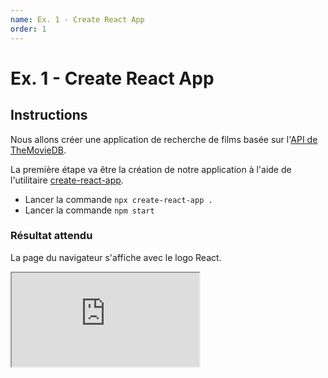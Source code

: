 ```yaml
---
name: Ex. 1 - Create React App
order: 1
---
```


# Ex. 1 - Create React App

## Instructions

Nous allons créer une application de recherche de films basée sur l'[API de TheMovieDB](https://developers.themoviedb.org/3).

La première étape va être la création de notre application à l'aide de l'utilitaire [create-react-app](https://github.com/facebook/create-react-app/).

- Lancer la commande `npx create-react-app .`
- Lancer la commande `npm start`

### Résultat attendu

La page du navigateur s'affiche avec le logo React.

<iframe
  src="https://codesandbox.io/embed/github/smooth-code/react-hooks-workshop/tree/end-exercise-1/?fontsize=14&view=preview"
  style={{
    width: '100%',
    height: 500,
    border: 0,
    borderRadius: 4,
    overflow: 'hidden',
  }}
  sandbox="allow-modals allow-forms allow-popups allow-scripts allow-same-origin"
/>
